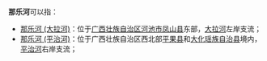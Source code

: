 '''那乐河'''可以指：
*[[那乐河_(大拉河)|那乐河 (大拉河)]]：位于[[广西壮族自治区|广西壮族自治区]][[河池市|河池市]][[凤山县|凤山县]]东部，[[大拉河|大拉河]]左岸支流；
*[[那乐河_(平治河)|那乐河 (平治河)]]：位于广西壮族自治区西北部[[平果县|平果县]]和[[大化瑶族自治县|大化瑶族自治县]]境内，[[平治河|平治河]]右岸支流；

{{disambig|N|Cat=三字中国地名消歧义}}
